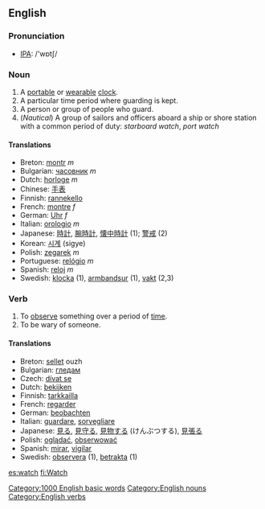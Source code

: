 ==English==
===Pronunciation===
*[[IPA]]: /'wɒtʃ/

===Noun===

#A [[portable]] or [[wearable]] [[clock]].
#A particular time period where guarding is kept.
#A person or group of people who guard.
#(''Nautical'') A group of sailors and officers aboard a ship or shore station with a common period of duty: ''starboard watch'', ''port watch''

====Translations====

*Breton: [[montr]] ''m''
*Bulgarian: [[часовник]] ''m''
*Dutch: [[horloge]] ''m''
*Chinese: [[手表]]
*Finnish: [[rannekello]]
*French: [[montre]] ''f''
*German: [[Uhr]] ''f''
*Italian: [[orologio]] ''m''
*Japanese: [[時計]], [[腕時計]], [[懐中時計]] (1); [[警戒]] (2)
*Korean: [[시계]] (sigye)
*Polish: [[zegarek]] ''m''
*Portuguese: [[relógio]] ''m''
*Spanish: [[reloj]] ''m''
*Swedish: [[klocka]] (1), [[armbandsur]] (1), [[vakt]] (2,3)

===Verb===
{{en-infl-reg-consonant|watch|e|}}
#To [[observe]] something over a period of [[time]].
#To be wary of someone.

====Translations====

*Breton: [[sellet]] ouzh
*Bulgarian: [[гледам]]
*Czech: [[dívat se]]  
*Dutch: [[bekijken]]
*Finnish: [[tarkkailla]]
*French: [[regarder]]
*German: [[beobachten]]
*Italian: [[guardare]], [[sorvegliare]]
*Japanese: [[見る]], [[見守る]], [[見物する]] (けんぶつする), [[見張る]]
*Polish: [[oglądać]], [[obserwować]]
*Spanish: [[mirar]], [[vigilar]]
*Swedish: [[observera]] (1), [[betrakta]] (1)
[[Category:1000 English basic words]]

[[es:watch]]
[[fi:Watch]]
[[Category:English nouns]]
[[Category:English verbs]]